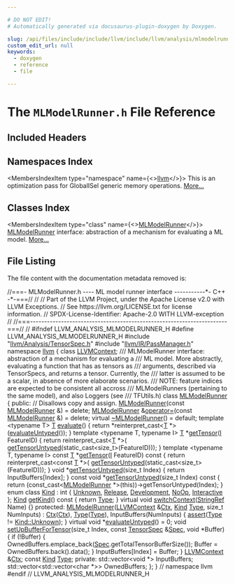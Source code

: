 ```yaml
---

# DO NOT EDIT!
# Automatically generated via docusaurus-plugin-doxygen by Doxygen.

slug: /api/files/include/include/llvm/include/llvm/analysis/mlmodelrunner-h
custom_edit_url: null
keywords:
  - doxygen
  - reference
  - file

---
```





# The `MLModelRunner.h` File Reference

<DoxygenPage pluginConfig={pluginConfig}>



## Included Headers

<IncludesList>
<IncludesListItem
  filePath="llvm/Analysis/TensorSpec.h"
  permalink="/docs/api/files/include/include/llvm/include/llvm/analysis/tensorspec-h"
  isLocal="true" />
<IncludesListItem
  filePath="llvm/IR/PassManager.h"
  permalink="/docs/api/files/include/include/llvm/include/llvm/ir/passmanager-h"
  isLocal="true" />
</IncludesList>

## Namespaces Index

<MembersIndex>

<MembersIndexItem
  type="namespace"
  name={<><a href="/docs/api/namespaces/llvm">llvm</a></>}>
This is an optimization pass for GlobalISel generic memory operations. <a href="/docs/api/namespaces/llvm/#details">More...</a>
</MembersIndexItem>

</MembersIndex>

## Classes Index

<MembersIndex>

<MembersIndexItem
  type="class"
  name={<><a href="/docs/api/classes/llvm/mlmodelrunner">MLModelRunner</a></>}>
<a href="/docs/api/classes/llvm/mlmodelrunner">MLModelRunner</a> interface: abstraction of a mechanism for evaluating a ML model. <a href="/docs/api/classes/llvm/mlmodelrunner/#details">More...</a>
</MembersIndexItem>

</MembersIndex>


## File Listing

The file content with the documentation metadata removed is:

<ProgramListing>

<Link id="l00001" /><CodeLine lineNumber="1"><Highlight kind="comment">//===- MLModelRunner.h ---- ML model runner interface -----------&#42;- C++ -&#42;-===//</Highlight><Highlight kind="normal"></Highlight></CodeLine>
<Link id="l00002" /><CodeLine lineNumber="2"><Highlight kind="normal"></Highlight><Highlight kind="comment">//</Highlight><Highlight kind="normal"></Highlight></CodeLine>
<Link id="l00003" /><CodeLine lineNumber="3"><Highlight kind="normal"></Highlight><Highlight kind="comment">// Part of the LLVM Project, under the Apache License v2.0 with LLVM Exceptions.</Highlight><Highlight kind="normal"></Highlight></CodeLine>
<Link id="l00004" /><CodeLine lineNumber="4"><Highlight kind="normal"></Highlight><Highlight kind="comment">// See https://llvm.org/LICENSE.txt for license information.</Highlight><Highlight kind="normal"></Highlight></CodeLine>
<Link id="l00005" /><CodeLine lineNumber="5"><Highlight kind="normal"></Highlight><Highlight kind="comment">// SPDX-License-Identifier: Apache-2.0 WITH LLVM-exception</Highlight><Highlight kind="normal"></Highlight></CodeLine>
<Link id="l00006" /><CodeLine lineNumber="6"><Highlight kind="normal"></Highlight><Highlight kind="comment">//</Highlight><Highlight kind="normal"></Highlight></CodeLine>
<Link id="l00007" /><CodeLine lineNumber="7"><Highlight kind="normal"></Highlight><Highlight kind="comment">//===----------------------------------------------------------------------===//</Highlight><Highlight kind="normal"></Highlight></CodeLine>
<Link id="l00008" /><CodeLine lineNumber="8"><Highlight kind="normal"></Highlight><Highlight kind="comment">//</Highlight><Highlight kind="normal"></Highlight></CodeLine>
<Link id="l00009" /><CodeLine lineNumber="9"><Highlight kind="normal"></Highlight></CodeLine>
<Link id="l00010" /><CodeLine lineNumber="10"><Highlight kind="normal"></Highlight><Highlight kind="preprocessor">#ifndef LLVM&#95;ANALYSIS&#95;MLMODELRUNNER&#95;H</Highlight><Highlight kind="normal"></Highlight></CodeLine>
<Link id="l00011" /><CodeLine lineNumber="11"><Highlight kind="normal"></Highlight><Highlight kind="preprocessor">#define LLVM&#95;ANALYSIS&#95;MLMODELRUNNER&#95;H</Highlight><Highlight kind="normal"></Highlight></CodeLine>
<Link id="l00012" /><CodeLine lineNumber="12"><Highlight kind="normal"></Highlight></CodeLine>
<Link id="l00013" /><CodeLine lineNumber="13"><Highlight kind="normal"></Highlight><Highlight kind="preprocessor">#include &quot;<a href="/docs/api/files/include/include/llvm/include/llvm/analysis/tensorspec-h">llvm/Analysis/TensorSpec.h</a>&quot;</Highlight><Highlight kind="normal"></Highlight></CodeLine>
<Link id="l00014" /><CodeLine lineNumber="14"><Highlight kind="normal"></Highlight><Highlight kind="preprocessor">#include &quot;<a href="/docs/api/files/include/include/llvm/include/llvm/ir/passmanager-h">llvm/IR/PassManager.h</a>&quot;</Highlight><Highlight kind="normal"></Highlight></CodeLine>
<Link id="l00015" /><CodeLine lineNumber="15"><Highlight kind="normal"></Highlight></CodeLine>
<Link id="l00016" /><CodeLine lineNumber="16"><Highlight kind="normal"></Highlight><Highlight kind="keyword">namespace </Highlight><Highlight kind="normal"><a href="/docs/api/namespaces/llvm">llvm</a> &#123;</Highlight></CodeLine>
<Link id="l00017" /><CodeLine lineNumber="17"><Highlight kind="normal"></Highlight><Highlight kind="keyword">class </Highlight><Highlight kind="normal"><a href="/docs/api/classes/llvm/llvmcontext">LLVMContext</a>;</Highlight></CodeLine>
<Link id="l00018" /><CodeLine lineNumber="18"><Highlight kind="normal"></Highlight><Highlight kind="comment"></Highlight></CodeLine>
<Link id="l00019" /><CodeLine lineNumber="19"><Highlight kind="comment">/// MLModelRunner interface: abstraction of a mechanism for evaluating a</Highlight></CodeLine>
<Link id="l00020" /><CodeLine lineNumber="20"><Highlight kind="comment">/// ML model. More abstractly, evaluating a function that has as tensors as</Highlight></CodeLine>
<Link id="l00021" /><CodeLine lineNumber="21"><Highlight kind="comment">/// arguments, described via TensorSpecs, and returns a tensor. Currently, the</Highlight></CodeLine>
<Link id="l00022" /><CodeLine lineNumber="22"><Highlight kind="comment">/// latter is assumed to be a scalar, in absence of more elaborate scenarios.</Highlight></CodeLine>
<Link id="l00023" /><CodeLine lineNumber="23"><Highlight kind="comment">/// NOTE: feature indices are expected to be consistent all accross</Highlight></CodeLine>
<Link id="l00024" /><CodeLine lineNumber="24"><Highlight kind="comment">/// MLModelRunners (pertaining to the same model), and also Loggers (see</Highlight></CodeLine>
<Link id="l00025" /><CodeLine lineNumber="25"><Highlight kind="comment">/// TFUtils.h)</Highlight><Highlight kind="normal"></Highlight></CodeLine>
<Link id="l00026" /><CodeLine lineNumber="26" lineLink="/docs/api/classes/llvm/mlmodelrunner"><Highlight kind="normal"></Highlight><Highlight kind="keyword">class </Highlight><Highlight kind="normal"><a href="/docs/api/classes/llvm/mlmodelrunner/#ad3a2236255bf0a1c90006508a28a21fd">MLModelRunner</a> &#123;</Highlight></CodeLine>
<Link id="l00027" /><CodeLine lineNumber="27"><Highlight kind="normal"></Highlight><Highlight kind="keyword">public</Highlight><Highlight kind="normal">:</Highlight></CodeLine>
<Link id="l00028" /><CodeLine lineNumber="28"><Highlight kind="normal">  </Highlight><Highlight kind="comment">// Disallows copy and assign.</Highlight><Highlight kind="normal"></Highlight></CodeLine>
<Link id="l00029" /><CodeLine lineNumber="29" lineLink="/docs/api/classes/llvm/mlmodelrunner/#ad3a2236255bf0a1c90006508a28a21fd"><Highlight kind="normal">  <a href="/docs/api/classes/llvm/mlmodelrunner/#ad3a2236255bf0a1c90006508a28a21fd">MLModelRunner</a>(</Highlight><Highlight kind="keyword">const</Highlight><Highlight kind="normal"> <a href="/docs/api/classes/llvm/mlmodelrunner/#ad3a2236255bf0a1c90006508a28a21fd">MLModelRunner</a> &amp;) = </Highlight><Highlight kind="keyword">delete</Highlight><Highlight kind="normal">;</Highlight></CodeLine>
<Link id="l00030" /><CodeLine lineNumber="30" lineLink="/docs/api/classes/llvm/mlmodelrunner/#aed1770167dc07beabb01e249b74e6050"><Highlight kind="normal">  <a href="/docs/api/classes/llvm/mlmodelrunner/#ad3a2236255bf0a1c90006508a28a21fd">MLModelRunner</a> &amp;<a href="/docs/api/classes/llvm/mlmodelrunner/#aed1770167dc07beabb01e249b74e6050">operator=</a>(</Highlight><Highlight kind="keyword">const</Highlight><Highlight kind="normal"> <a href="/docs/api/classes/llvm/mlmodelrunner/#ad3a2236255bf0a1c90006508a28a21fd">MLModelRunner</a> &amp;) = </Highlight><Highlight kind="keyword">delete</Highlight><Highlight kind="normal">;</Highlight></CodeLine>
<Link id="l00031" /><CodeLine lineNumber="31" lineLink="/docs/api/classes/llvm/mlmodelrunner/#ab08a9a86b95a54e626c308f120ee92d1"><Highlight kind="normal">  </Highlight><Highlight kind="keyword">virtual</Highlight><Highlight kind="normal"> <a href="/docs/api/classes/llvm/mlmodelrunner/#ab08a9a86b95a54e626c308f120ee92d1">~MLModelRunner</a>() = </Highlight><Highlight kind="keywordflow">default</Highlight><Highlight kind="normal">;</Highlight></CodeLine>
<Link id="l00032" /><CodeLine lineNumber="32"><Highlight kind="normal"></Highlight></CodeLine>
<Link id="l00033" /><CodeLine lineNumber="33" lineLink="/docs/api/classes/llvm/mlmodelrunner/#a65abc20c9cc5887af0af8a8a807f6151"><Highlight kind="normal">  </Highlight><Highlight kind="keyword">template</Highlight><Highlight kind="normal"> &lt;</Highlight><Highlight kind="keyword">typename</Highlight><Highlight kind="normal"> T&gt; <a href="/docs/api/files/lib/lib/target/lib/target/mips/mips16isellowering-cpp/#a0acb682b8260ab1c60b918599864e2e5">T</a> <a href="/docs/api/classes/llvm/mlmodelrunner/#a65abc20c9cc5887af0af8a8a807f6151">evaluate</a>() &#123;</Highlight></CodeLine>
<Link id="l00034" /><CodeLine lineNumber="34"><Highlight kind="normal">    </Highlight><Highlight kind="keywordflow">return</Highlight><Highlight kind="normal"> &#42;</Highlight><Highlight kind="keyword">reinterpret&#95;cast&lt;</Highlight><Highlight kind="normal"><a href="/docs/api/files/lib/lib/target/lib/target/mips/mips16isellowering-cpp/#a0acb682b8260ab1c60b918599864e2e5">T</a> &#42;</Highlight><Highlight kind="keyword">&gt;</Highlight><Highlight kind="normal">(<a href="/docs/api/classes/llvm/mlmodelrunner/#a12fdf8eebd4dd4f50917866a9d58dac3">evaluateUntyped</a>());</Highlight></CodeLine>
<Link id="l00035" /><CodeLine lineNumber="35"><Highlight kind="normal">  &#125;</Highlight></CodeLine>
<Link id="l00036" /><CodeLine lineNumber="36"><Highlight kind="normal"></Highlight></CodeLine>
<Link id="l00037" /><CodeLine lineNumber="37" lineLink="/docs/api/classes/llvm/mlmodelrunner/#a5f86cd3ed22e3e603711974b0457d74c"><Highlight kind="normal">  </Highlight><Highlight kind="keyword">template</Highlight><Highlight kind="normal"> &lt;</Highlight><Highlight kind="keyword">typename</Highlight><Highlight kind="normal"> T, </Highlight><Highlight kind="keyword">typename</Highlight><Highlight kind="normal"> I&gt; <a href="/docs/api/files/lib/lib/target/lib/target/mips/mips16isellowering-cpp/#a0acb682b8260ab1c60b918599864e2e5">T</a> &#42;<a href="/docs/api/classes/llvm/mlmodelrunner/#a5f86cd3ed22e3e603711974b0457d74c">getTensor</a>(<a href="/docs/api/files/lib/lib/support/md5-cpp/#ac0eafdc9ee161b71e7af98af736952fd">I</a> FeatureID) &#123;</Highlight></CodeLine>
<Link id="l00038" /><CodeLine lineNumber="38"><Highlight kind="normal">    </Highlight><Highlight kind="keywordflow">return</Highlight><Highlight kind="normal"> </Highlight><Highlight kind="keyword">reinterpret&#95;cast&lt;</Highlight><Highlight kind="normal"><a href="/docs/api/files/lib/lib/target/lib/target/mips/mips16isellowering-cpp/#a0acb682b8260ab1c60b918599864e2e5">T</a> &#42;</Highlight><Highlight kind="keyword">&gt;</Highlight><Highlight kind="normal">(</Highlight></CodeLine>
<Link id="l00039" /><CodeLine lineNumber="39"><Highlight kind="normal">        <a href="/docs/api/classes/llvm/mlmodelrunner/#a3b741f081f53bbee6cb69b136eaa52c3">getTensorUntyped</a>(</Highlight><Highlight kind="keyword">static&#95;cast&lt;</Highlight><Highlight kind="keywordtype">size&#95;t</Highlight><Highlight kind="keyword">&gt;</Highlight><Highlight kind="normal">(FeatureID)));</Highlight></CodeLine>
<Link id="l00040" /><CodeLine lineNumber="40"><Highlight kind="normal">  &#125;</Highlight></CodeLine>
<Link id="l00041" /><CodeLine lineNumber="41"><Highlight kind="normal"></Highlight></CodeLine>
<Link id="l00042" /><CodeLine lineNumber="42" lineLink="/docs/api/classes/llvm/mlmodelrunner/#a11d71af7c78bf1fe4b539cfecc188b9d"><Highlight kind="normal">  </Highlight><Highlight kind="keyword">template</Highlight><Highlight kind="normal"> &lt;</Highlight><Highlight kind="keyword">typename</Highlight><Highlight kind="normal"> T, </Highlight><Highlight kind="keyword">typename</Highlight><Highlight kind="normal"> I&gt; </Highlight><Highlight kind="keyword">const</Highlight><Highlight kind="normal"> <a href="/docs/api/files/lib/lib/target/lib/target/mips/mips16isellowering-cpp/#a0acb682b8260ab1c60b918599864e2e5">T</a> &#42;<a href="/docs/api/classes/llvm/mlmodelrunner/#a11d71af7c78bf1fe4b539cfecc188b9d">getTensor</a>(<a href="/docs/api/files/lib/lib/support/md5-cpp/#ac0eafdc9ee161b71e7af98af736952fd">I</a> FeatureID)</Highlight><Highlight kind="keyword"> const </Highlight><Highlight kind="normal">&#123;</Highlight></CodeLine>
<Link id="l00043" /><CodeLine lineNumber="43"><Highlight kind="normal">    </Highlight><Highlight kind="keywordflow">return</Highlight><Highlight kind="normal"> </Highlight><Highlight kind="keyword">reinterpret&#95;cast&lt;</Highlight><Highlight kind="keyword">const </Highlight><Highlight kind="normal"><a href="/docs/api/files/lib/lib/target/lib/target/mips/mips16isellowering-cpp/#a0acb682b8260ab1c60b918599864e2e5">T</a> &#42;</Highlight><Highlight kind="keyword">&gt;</Highlight><Highlight kind="normal">(</Highlight></CodeLine>
<Link id="l00044" /><CodeLine lineNumber="44"><Highlight kind="normal">        <a href="/docs/api/classes/llvm/mlmodelrunner/#a3b741f081f53bbee6cb69b136eaa52c3">getTensorUntyped</a>(</Highlight><Highlight kind="keyword">static&#95;cast&lt;</Highlight><Highlight kind="keywordtype">size&#95;t</Highlight><Highlight kind="keyword">&gt;</Highlight><Highlight kind="normal">(FeatureID)));</Highlight></CodeLine>
<Link id="l00045" /><CodeLine lineNumber="45"><Highlight kind="normal">  &#125;</Highlight></CodeLine>
<Link id="l00046" /><CodeLine lineNumber="46"><Highlight kind="normal"></Highlight></CodeLine>
<Link id="l00047" /><CodeLine lineNumber="47" lineLink="/docs/api/classes/llvm/mlmodelrunner/#a3b741f081f53bbee6cb69b136eaa52c3"><Highlight kind="normal">  </Highlight><Highlight kind="keywordtype">void</Highlight><Highlight kind="normal"> &#42;<a href="/docs/api/classes/llvm/mlmodelrunner/#a3b741f081f53bbee6cb69b136eaa52c3">getTensorUntyped</a>(</Highlight><Highlight kind="keywordtype">size&#95;t</Highlight><Highlight kind="normal"> Index) &#123; </Highlight><Highlight kind="keywordflow">return</Highlight><Highlight kind="normal"> InputBuffers&#91;Index&#93;; &#125;</Highlight></CodeLine>
<Link id="l00048" /><CodeLine lineNumber="48" lineLink="/docs/api/classes/llvm/mlmodelrunner/#a9e787e3fafbcfb803143c25819d596ab"><Highlight kind="normal">  </Highlight><Highlight kind="keyword">const</Highlight><Highlight kind="normal"> </Highlight><Highlight kind="keywordtype">void</Highlight><Highlight kind="normal"> &#42;<a href="/docs/api/classes/llvm/mlmodelrunner/#a9e787e3fafbcfb803143c25819d596ab">getTensorUntyped</a>(</Highlight><Highlight kind="keywordtype">size&#95;t</Highlight><Highlight kind="normal"> Index)</Highlight><Highlight kind="keyword"> const </Highlight><Highlight kind="normal">&#123;</Highlight></CodeLine>
<Link id="l00049" /><CodeLine lineNumber="49"><Highlight kind="normal">    </Highlight><Highlight kind="keywordflow">return</Highlight><Highlight kind="normal"> (</Highlight><Highlight kind="keyword">const&#95;cast&lt;</Highlight><Highlight kind="normal"><a href="/docs/api/classes/llvm/mlmodelrunner/#ad3a2236255bf0a1c90006508a28a21fd">MLModelRunner</a> &#42;</Highlight><Highlight kind="keyword">&gt;</Highlight><Highlight kind="normal">(</Highlight><Highlight kind="keyword">this</Highlight><Highlight kind="normal">))-&gt;getTensorUntyped(Index);</Highlight></CodeLine>
<Link id="l00050" /><CodeLine lineNumber="50"><Highlight kind="normal">  &#125;</Highlight></CodeLine>
<Link id="l00051" /><CodeLine lineNumber="51"><Highlight kind="normal"></Highlight></CodeLine>
<Link id="l00052" /><CodeLine lineNumber="52" lineLink="/docs/api/classes/llvm/mlmodelrunner/#a81819d92a6045c9191f144ca86044b35a330f49df8243756a8a4dc7f7f7ee6dfe"><Highlight kind="normal">  </Highlight><Highlight kind="keyword">enum class</Highlight><Highlight kind="normal"> <a href="/docs/api/classes/llvm/mlmodelrunner/#a81819d92a6045c9191f144ca86044b35">Kind</a> : </Highlight><Highlight kind="keywordtype">int</Highlight><Highlight kind="normal"> &#123; <a href="/docs/api/classes/llvm/mlmodelrunner/#a81819d92a6045c9191f144ca86044b35a88183b946cc5f0e8c96b2e66e1c74a7e">Unknown</a>, <a href="/docs/api/classes/llvm/mlmodelrunner/#a81819d92a6045c9191f144ca86044b35ab8e7b465df7c5979dc731d06e84ce2cf">Release</a>, <a href="/docs/api/classes/llvm/mlmodelrunner/#a81819d92a6045c9191f144ca86044b35a330f49df8243756a8a4dc7f7f7ee6dfe">Development</a>, <a href="/docs/api/classes/llvm/mlmodelrunner/#a81819d92a6045c9191f144ca86044b35a60832e2e4bbebccf26555b9ba658bad5">NoOp</a>, <a href="/docs/api/classes/llvm/mlmodelrunner/#a81819d92a6045c9191f144ca86044b35a24b9b8c0634a40138e76b2fb86894698">Interactive</a> &#125;;</Highlight></CodeLine>
<Link id="l00053" /><CodeLine lineNumber="53" lineLink="/docs/api/classes/llvm/mlmodelrunner/#a0442335adf80ff68a2d76f1e2db0fa7d"><Highlight kind="normal">  <a href="/docs/api/classes/llvm/mlmodelrunner/#a81819d92a6045c9191f144ca86044b35">Kind</a> <a href="/docs/api/classes/llvm/mlmodelrunner/#a0442335adf80ff68a2d76f1e2db0fa7d">getKind</a>()</Highlight><Highlight kind="keyword"> const </Highlight><Highlight kind="normal">&#123; </Highlight><Highlight kind="keywordflow">return</Highlight><Highlight kind="normal"> <a href="/docs/api/classes/llvm/mlmodelrunner/#aa0cb4741a77ff714e4a023808e1d78a3">Type</a>; &#125;</Highlight></CodeLine>
<Link id="l00054" /><CodeLine lineNumber="54" lineLink="/docs/api/classes/llvm/mlmodelrunner/#a200a65f354d75fc0d8e2734f4512615f"><Highlight kind="normal">  </Highlight><Highlight kind="keyword">virtual</Highlight><Highlight kind="normal"> </Highlight><Highlight kind="keywordtype">void</Highlight><Highlight kind="normal"> <a href="/docs/api/classes/llvm/mlmodelrunner/#a200a65f354d75fc0d8e2734f4512615f">switchContext</a>(<a href="/docs/api/classes/llvm/stringref">StringRef</a> Name) &#123;&#125;</Highlight></CodeLine>
<Link id="l00055" /><CodeLine lineNumber="55"><Highlight kind="normal"></Highlight></CodeLine>
<Link id="l00056" /><CodeLine lineNumber="56"><Highlight kind="normal"></Highlight><Highlight kind="keyword">protected</Highlight><Highlight kind="normal">:</Highlight></CodeLine>
<Link id="l00057" /><CodeLine lineNumber="57" lineLink="/docs/api/classes/llvm/mlmodelrunner/#ac79b25648ce35fedb8b0fb8776bd5439"><Highlight kind="normal">  <a href="/docs/api/classes/llvm/mlmodelrunner/#ac79b25648ce35fedb8b0fb8776bd5439">MLModelRunner</a>(<a href="/docs/api/classes/llvm/llvmcontext">LLVMContext</a> &amp;<a href="/docs/api/classes/llvm/mlmodelrunner/#afa197695caf1d92f3efeddd1156d9cde">Ctx</a>, <a href="/docs/api/classes/llvm/mlmodelrunner/#a81819d92a6045c9191f144ca86044b35">Kind</a> <a href="/docs/api/classes/llvm/mlmodelrunner/#aa0cb4741a77ff714e4a023808e1d78a3">Type</a>, </Highlight><Highlight kind="keywordtype">size&#95;t</Highlight><Highlight kind="normal"> NumInputs)</Highlight></CodeLine>
<Link id="l00058" /><CodeLine lineNumber="58"><Highlight kind="normal">      : <a href="/docs/api/classes/llvm/mlmodelrunner/#afa197695caf1d92f3efeddd1156d9cde">Ctx</a>(<a href="/docs/api/classes/llvm/mlmodelrunner/#afa197695caf1d92f3efeddd1156d9cde">Ctx</a>), <a href="/docs/api/classes/llvm/mlmodelrunner/#aa0cb4741a77ff714e4a023808e1d78a3">Type</a>(<a href="/docs/api/classes/llvm/mlmodelrunner/#aa0cb4741a77ff714e4a023808e1d78a3">Type</a>), InputBuffers(NumInputs) &#123;</Highlight></CodeLine>
<Link id="l00059" /><CodeLine lineNumber="59"><Highlight kind="normal">    <a href="/docs/api/files/lib/lib/target/lib/target/amdgpu/silowercontrolflow-cpp/#a4868c5d81c5ccc98c47aeab6244346a0">assert</a>(<a href="/docs/api/classes/llvm/mlmodelrunner/#aa0cb4741a77ff714e4a023808e1d78a3">Type</a> != <a href="/docs/api/classes/llvm/mlmodelrunner/#a81819d92a6045c9191f144ca86044b35a88183b946cc5f0e8c96b2e66e1c74a7e">Kind::Unknown</a>);</Highlight></CodeLine>
<Link id="l00060" /><CodeLine lineNumber="60"><Highlight kind="normal">  &#125;</Highlight></CodeLine>
<Link id="l00061" /><CodeLine lineNumber="61" lineLink="/docs/api/classes/llvm/mlmodelrunner/#a12fdf8eebd4dd4f50917866a9d58dac3"><Highlight kind="normal">  </Highlight><Highlight kind="keyword">virtual</Highlight><Highlight kind="normal"> </Highlight><Highlight kind="keywordtype">void</Highlight><Highlight kind="normal"> &#42;<a href="/docs/api/classes/llvm/mlmodelrunner/#a12fdf8eebd4dd4f50917866a9d58dac3">evaluateUntyped</a>() = 0;</Highlight></CodeLine>
<Link id="l00062" /><CodeLine lineNumber="62"><Highlight kind="normal"></Highlight></CodeLine>
<Link id="l00063" /><CodeLine lineNumber="63" lineLink="/docs/api/classes/llvm/mlmodelrunner/#a8b505a9ebc9388db882b94a334daa84c"><Highlight kind="normal">  </Highlight><Highlight kind="keywordtype">void</Highlight><Highlight kind="normal"> <a href="/docs/api/classes/llvm/mlmodelrunner/#a8b505a9ebc9388db882b94a334daa84c">setUpBufferForTensor</a>(</Highlight><Highlight kind="keywordtype">size&#95;t</Highlight><Highlight kind="normal"> Index, </Highlight><Highlight kind="keyword">const</Highlight><Highlight kind="normal"> <a href="/docs/api/classes/llvm/tensorspec">TensorSpec</a> &amp;<a href="/docs/api/structs/llvm/spec">Spec</a>,</Highlight></CodeLine>
<Link id="l00064" /><CodeLine lineNumber="64"><Highlight kind="normal">                            </Highlight><Highlight kind="keywordtype">void</Highlight><Highlight kind="normal"> &#42;Buffer) &#123;</Highlight></CodeLine>
<Link id="l00065" /><CodeLine lineNumber="65"><Highlight kind="normal">    </Highlight><Highlight kind="keywordflow">if</Highlight><Highlight kind="normal"> (!Buffer) &#123;</Highlight></CodeLine>
<Link id="l00066" /><CodeLine lineNumber="66"><Highlight kind="normal">      OwnedBuffers.emplace&#95;back(<a href="/docs/api/structs/llvm/spec">Spec</a>.getTotalTensorBufferSize());</Highlight></CodeLine>
<Link id="l00067" /><CodeLine lineNumber="67"><Highlight kind="normal">      Buffer = OwnedBuffers.back().data();</Highlight></CodeLine>
<Link id="l00068" /><CodeLine lineNumber="68"><Highlight kind="normal">    &#125;</Highlight></CodeLine>
<Link id="l00069" /><CodeLine lineNumber="69"><Highlight kind="normal">    InputBuffers&#91;Index&#93; = Buffer;</Highlight></CodeLine>
<Link id="l00070" /><CodeLine lineNumber="70"><Highlight kind="normal">  &#125;</Highlight></CodeLine>
<Link id="l00071" /><CodeLine lineNumber="71"><Highlight kind="normal"></Highlight></CodeLine>
<Link id="l00072" /><CodeLine lineNumber="72" lineLink="/docs/api/classes/llvm/mlmodelrunner/#afa197695caf1d92f3efeddd1156d9cde"><Highlight kind="normal">  <a href="/docs/api/classes/llvm/llvmcontext">LLVMContext</a> &amp;<a href="/docs/api/classes/llvm/mlmodelrunner/#afa197695caf1d92f3efeddd1156d9cde">Ctx</a>;</Highlight></CodeLine>
<Link id="l00073" /><CodeLine lineNumber="73" lineLink="/docs/api/classes/llvm/mlmodelrunner/#aa0cb4741a77ff714e4a023808e1d78a3"><Highlight kind="normal">  </Highlight><Highlight kind="keyword">const</Highlight><Highlight kind="normal"> <a href="/docs/api/classes/llvm/mlmodelrunner/#a81819d92a6045c9191f144ca86044b35">Kind</a> <a href="/docs/api/classes/llvm/mlmodelrunner/#aa0cb4741a77ff714e4a023808e1d78a3">Type</a>;</Highlight></CodeLine>
<Link id="l00074" /><CodeLine lineNumber="74"><Highlight kind="normal"></Highlight></CodeLine>
<Link id="l00075" /><CodeLine lineNumber="75"><Highlight kind="normal"></Highlight><Highlight kind="keyword">private</Highlight><Highlight kind="normal">:</Highlight></CodeLine>
<Link id="l00076" /><CodeLine lineNumber="76"><Highlight kind="normal">  std::vector&lt;void &#42;&gt; InputBuffers;</Highlight></CodeLine>
<Link id="l00077" /><CodeLine lineNumber="77"><Highlight kind="normal">  std::vector&lt;std::vector&lt;char &#42;&gt;&gt; OwnedBuffers;</Highlight></CodeLine>
<Link id="l00078" /><CodeLine lineNumber="78"><Highlight kind="normal">&#125;;</Highlight></CodeLine>
<Link id="l00079" /><CodeLine lineNumber="79"><Highlight kind="normal">&#125; </Highlight><Highlight kind="comment">// namespace llvm</Highlight><Highlight kind="normal"></Highlight></CodeLine>
<Link id="l00080" /><CodeLine lineNumber="80"><Highlight kind="normal"></Highlight></CodeLine>
<Link id="l00081" /><CodeLine lineNumber="81"><Highlight kind="normal"></Highlight><Highlight kind="preprocessor">#endif </Highlight><Highlight kind="comment">// LLVM&#95;ANALYSIS&#95;MLMODELRUNNER&#95;H</Highlight><Highlight kind="normal"></Highlight></CodeLine>

</ProgramListing>


</DoxygenPage>
